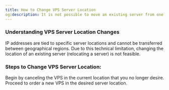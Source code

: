 ```yaml
---
title: How to Change VPS Server Location
og:description: It is not possible to move an existing server from one location to another
---
```



### Understanding VPS Server Location Changes

IP addresses are tied to specific server locations and cannot be transferred between geographical regions. Due to this technical limitation, changing the location of an existing server (relocating a server) is not feasible.

### Steps to Change VPS Server Location:

<Steps>
  <Step title='Cancellation:'>
    Begin by canceling the VPS in the current location that you no longer
    desire.
  </Step>
  <Step title='New Order:'>
    Proceed to order a new VPS in the desired server location.
  </Step>
</Steps>

<CtaButton
  label='Order VPS'
  link='https://www.edisglobal.com'
  openInNewTab={true}
/>

<CtaButton
  label='Cancellation'
  link='../billing-&-lifecycle/cancel-a-service'
/>

